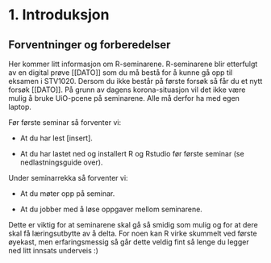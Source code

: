 # 1. Introduksjon

## Forventninger og forberedelser

Her kommer litt informasjon om R-seminarene. R-seminarene blir etterfulgt av en digital prøve [[DATO]] som du må bestå for å kunne gå opp til eksamen i STV1020. Dersom du ikke består på første forsøk så får du et nytt forsøk [[DATO]]. På grunn av dagens korona-situasjon vil det ikke være mulig å bruke UiO-pcene på seminarene. Alle må derfor ha med egen laptop. 

Før første seminar så forventer vi:

-	At du har lest [insert]. 

-	At du har lastet ned og installert R og Rstudio før første seminar (se nedlastningsguide over). 

Under seminarrekka så forventer vi:

-	At du møter opp på seminar. 

-	At du jobber med å løse oppgaver mellom seminarene.

Dette er viktig for at seminarene skal gå så smidig som mulig og for at dere skal få læringsutbytte av å delta. For noen kan R virke skummelt ved første øyekast, men erfaringsmessig så går dette veldig fint så lenge du legger ned litt innsats underveis :)   




